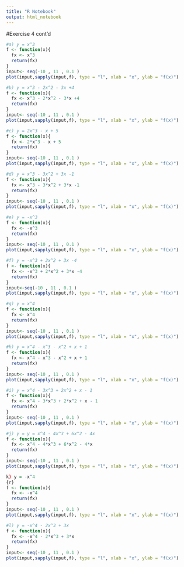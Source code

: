 ---
title: "R Notebook"
output: html_notebook
---

#Exercise 4 cont'd


```{r}
#a) y = x^3
f <- function(x){
  fx <- x^3
  return(fx)
}
input<- seq(-10 , 11 , 0.1 )
plot(input,sapply(input,f), type = "l", xlab = "x", ylab = "f(x)")

```

```{r}
#b) y = x^3 - 2x^2 - 3x +4
f <- function(x){
  fx <- x^3 - 2*x^2 - 3*x +4
  return(fx)
}
input<- seq(-10 , 11 , 0.1 )
plot(input,sapply(input,f), type = "l", xlab = "x", ylab = "f(x)")

```

```{r}
#c) y = 2x^3 - x + 5 
f <- function(x){
  fx <- 2*x^3 - x + 5 
  return(fx)
}
input<- seq(-10 , 11 , 0.1 )
plot(input,sapply(input,f), type = "l", xlab = "x", ylab = "f(x)")

```

```{r}
#d) y = x^3 - 3x^2 + 3x -1
f <- function(x){
  fx <- x^3 - 3*x^2 + 3*x -1
  return(fx)
}
input<- seq(-10 , 11 , 0.1 )
plot(input,sapply(input,f), type = "l", xlab = "x", ylab = "f(x)")

```

```{r}

#e) y = -x^3
f <- function(x){
  fx <- -x^3
  return(fx)
}
input<- seq(-10 , 11 , 0.1 )
plot(input,sapply(input,f), type = "l", xlab = "x", ylab = "f(x)")

```

```{r}
#f) y = -x^3 + 2x^2 + 3x -4
f <- function(x){
  fx <- -x^3 + 2*x^2 + 3*x -4
  return(fx)
}
input<-seq(-10 , 11 , 0.1 )
plot(input,sapply(input,f), type = "l", xlab = "x", ylab = "f(x)")

```

```{r}
#g) y = x^4
f <- function(x){
  fx <- x^4
  return(fx)
}
input<- seq(-10 , 11 , 0.1 )
plot(input,sapply(input,f), type = "l", xlab = "x", ylab = "f(x)")

```

```{r}
#h) y = x^4 - x^3 - x^2 + x + 1
f <- function(x){
  fx <- x^4 - x^3 - x^2 + x + 1
  return(fx)
}
input<- seq(-10 , 11 , 0.1 )
plot(input,sapply(input,f), type = "l", xlab = "x", ylab = "f(x)")

```

```{r}
#i) y = x^4 - 3x^3 + 2x^2 + x - 1
f <- function(x){
  fx <- x^4 - 3*x^3 + 2*x^2 + x - 1
  return(fx)
}
input<- seq(-10 , 11 , 0.1 )
plot(input,sapply(input,f), type = "l", xlab = "x", ylab = "f(x)")

```

```{r}
#j) y = y = x^4 - 4x^3 + 6x^2 - 4x
f <- function(x){
  fx <- x^4 - 4*x^3 + 6*x^2 - 4*x
  return(fx)
}
input<- seq(-10 , 11 , 0.1 )
plot(input,sapply(input,f), type = "l", xlab = "x", ylab = "f(x)")

```

```{r}
k) y = -x^4
{r}
f <- function(x){
  fx <- -x^4
  return(fx)
}
input<- seq(-10 , 11 , 0.1 )
plot(input,sapply(input,f), type = "l", xlab = "x", ylab = "f(x)")

```

```{r}
#l) y = -x^4 - 2x^3 + 3x
f <- function(x){
  fx <- -x^4 - 2*x^3 + 3*x
  return(fx)
}
input<- seq(-10 , 11 , 0.1 )
plot(input,sapply(input,f), type = "l", xlab = "x", ylab = "f(x)")
```

